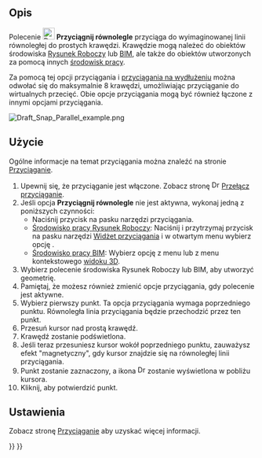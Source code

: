 <languages/>

{{Docnav/pl
|[[Draft_Snap_Extension/pl|Przyciągnij na wydłużeniu]]
|[[Draft_Snap_Special/pl|Przyciągnij specjalnie]]
|[[Draft_Workbench/pl|środowisko pracy Rysunek Roboczy]]
|IconL=Draft_Snap_Extension.svg
|IconR=Draft_Snap_Special.svg
|IconC=Workbench_Draft.svg
}}

{{GuiCommand/pl
|Name=Draft Snap Parallel
|Name/pl=Rysunek Roboczy: Przyciągnij równolegle
|MenuLocation=Przyciąganie → Przyciągnij równolegle
|Workbenches=[[Draft_Workbench/pl|Rysunek Roboczy]], [[BIM_Workbench/pl|BIM]]
|SeeAlso=[[Draft_Snap/pl|Przyciąganie]], [[Draft_Snap_Lock/pl|Przełącz przyciąganie]]
}}

<span id="Description"></span>
==Opis==

Polecenie [[Image:Draft_Snap_Parallel.svg|24px]] '''Przyciągnij równolegle''' przyciąga do wyimaginowanej linii równoległej do prostych krawędzi. Krawędzie mogą należeć do obiektów środowiska [[Draft_Workbench/pl|Rysunek Roboczy]] lub [[BIM_Workbench/pl|BIM]], ale także do obiektów utworzonych za pomocą innych [[Workbenches/pl|środowisk pracy]].

Za pomocą tej opcji przyciągania i [[Draft_Snap_Extension/pl|przyciągania na wydłużeniu]] można odwołać się do maksymalnie 8 krawędzi, umożliwiając przyciąganie do wirtualnych przecięć. Obie opcje przyciągania mogą być również łączone z innymi opcjami przyciągania.

[[Image:Draft_Snap_Parallel_example.png]]
{{Caption|Przyciąganie drugiego punktu linii do niewidocznej linii równoległej do krawędzi.}}

<span id="Usage"></span>
==Użycie==

Ogólne informacje na temat przyciągania można znaleźć na stronie [[Draft_Snap/pl|Przyciąganie]].

# Upewnij się, że przyciąganie jest włączone. Zobacz stronę [[Image:Draft_Snap_Lock.svg|16px]] [[Draft_Snap_Lock/pl|Przełącz przyciąganie]].
# Jeśli opcja '''Przyciągnij równolegle''' nie jest aktywna, wykonaj jedną z poniższych czynności:
#* Naciśnij przycisk {{Button|[[Image:Draft_Snap_Parallel.svg|16px]] [[Draft_Snap_Parallel/pl|Przyciągnij równolegle]]}} na pasku narzędzi przyciągania.
#* [[Draft_Workbench/pl|Środowisko pracy Rysunek Roboczy]]: Naciśnij i przytrzymaj przycisk {{Button|[[Image:Draft_Snap_Lock.svg|x16px]][[Image:Toolbar_flyout_arrow.svg|x16px]]}} na pasku narzędzi [[Draft_snap_widget/pl|Widżet przyciągania]] i w otwartym menu wybierz opcję {{MenuCommand|[[Image:Draft_Snap_Parallel.svg|16px]] Przyciągnij równolegle}}.
#* [[BIM_Workbench/pl|Środowisko pracy BIM]]: Wybierz opcję {{MenuCommand|Przyciąganie → [[Image:Draft_Snap_Parallel.svg|16px]] Przyciągnij równolegle}} z menu lub z menu kontekstowego [[3D_view/pl|widoku 3D]].
# Wybierz polecenie środowiska Rysunek Roboczy lub BIM, aby utworzyć geometrię.
# Pamiętaj, że możesz również zmienić opcje przyciągania, gdy polecenie jest aktywne.
# Wybierz pierwszy punkt. Ta opcja przyciągania wymaga poprzedniego punktu. Równoległa linia przyciągania będzie przechodzić przez ten punkt.
# Przesuń kursor nad prostą krawędź.
# Krawędź zostanie podświetlona.
# Jeśli teraz przesuniesz kursor wokół poprzedniego punktu, zauważysz efekt "magnetyczny", gdy kursor znajdzie się na równoległej linii przyciągania.
# Punkt zostanie zaznaczony, a ikona [[Image:Draft_Snap_Parallel.svg|16px]] zostanie wyświetlona w pobliżu kursora.
# Kliknij, aby potwierdzić punkt.

<span id="Preferences"></span>
==Ustawienia==

Zobacz stronę [[Draft_Snap/pl#Ustawienia|Przyciąganie]] aby uzyskać więcej informacji.


{{Docnav/pl
|[[Draft_Snap_Extension/pl|Przyciągnij na wydłużeniu]]
|[[Draft_Snap_Special/pl|Przyciągnij specjalnie]]
|[[Draft_Workbench/pl|środowisko pracy Rysunek Roboczy]]
|IconL=Draft_Snap_Extension.svg
|IconR=Draft_Snap_Special.svg
|IconC=Workbench_Draft.svg
}}

{{Draft Tools navi{{#translation:}}}}
{{Userdocnavi{{#translation:}}}}